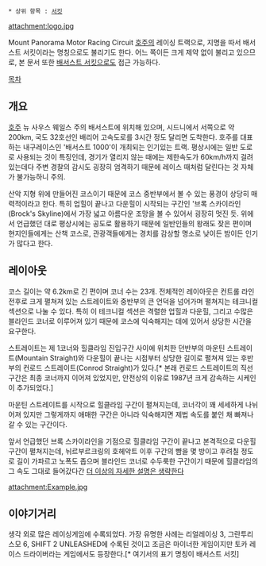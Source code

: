  * 상위 항목 : [[서킷]]

attachment:logo.jpg

Mount Panorama Motor Racing Circuit
[[호주]]의 레이싱 트랙으로, 지명을 따서 배서스트 서킷이라는 명칭으로도 불리기도 한다. 어느 쪽이든 크게 제약 없이 불리고 있으므로, 본 문서 또한 [[배서스트 서킷]]으로도 접근 가능하다.

[[목차]]

== 개요 ==
[[호주]] 뉴 사우스 웨일스 주의 배서스트에 위치해 있으며, 시드니에서 서쪽으로 약 200km, 국도 32호선인 배리어 고속도로를 3시간 정도 달리면 도착한다. 호주를 대표하는 내구레이스인 '배서스트 1000'이 개최되는 인기있는 트랙. 평상시에는 일반 도로로 사용되는 것이 특징인데, 경기가 열리지 않는 때에는 제한속도가 60km/h까지 걸려있는데다 주변 경찰의 감시도 굉장히 엄격하기 때문에 레이스 때처럼 달린다는 것 자체가 불가능하니 주의.

산악 지형 위에 만들어진 코스이기 때문에 코스 중반부에서 볼 수 있는 풍경이 상당히 매력적이라고 한다. 특히 업힐이 끝나고 다운힐이 시작되는 구간인 '브록 스카이라인(Brock's Skyline)에서 가장 넓고 아름다운 조망을 볼 수 있어서 굉장히 멋진 듯. 위에서 언급했던 대로 평상시에는 공도로 활용하기 때문에 일반인들의 왕래도 잦은 편이며 현지인들에게는 산책 코스로, 관광객들에게는 경치를 감상할 명소로 낮이든 밤이든 인기가 많다고 한다. 

== 레이아웃 ==
코스 길이는 약 6.2km로 긴 편이며 코너 수는 23개. 전체적인 레이아웃은 컨트롤 라인 전후로 크게 펼쳐져 있는 스트레이트와 중반부의 큰 언덕을 넘어가며 펼쳐지는 테크니컬 섹션으로 나눌 수 있다. 특히 이 테크니컬 섹션은 격렬한 업힐과 다운힐, 그리고 수많은 블라인드 코너로 이루어져 있기 때문에 코스에 익숙해지는 데에 있어서 상당한 시간을 요구한다.

스트레이트는 제 1코너와 힐클라임 진입구간 사이에 위치한 던반부의 마운틴 스트레이트(Mountain Straight)와 다운힐이 끝나는 시점부터 상당한 길이로 펼쳐져 있는 후반부의 컨로드 스트레이트(Conrod Straight)가 있다.[* 본래 컨로드 스트레이트의 직선구간은 최종 코너까지 이어져 있었지만, 안전상의 이유로 1987년 크게 감속하는 시케인이 추가되었다.]

마운틴 스트레이트를 시작으로 힐클라임 구간이 펼쳐지는데, 코너각이 꽤 세세하게 나뉘어져 있지만 그렇게까지 애매한 구간은 아니라 익숙해지면 제법 속도를 붙인 채 빠져나갈 수 있는 구간이다.

앞서 언급했던 브록 스카이라인을 기점으로 힐클라임 구간이 끝나고 본격적으로 다운힐 구간이 펼쳐지는데, 뉘르부르크링의 호헤악트 이후 구간의 뺨을 몇 방이고 후려칠 정도로 길이 가파르고 노폭도 좁으며 블라인드 코너로 수두룩한 구간이기 때문에 힐클라임의 그 속도 그대로 들어갔다간 [[더 이상의 자세한 설명은 생략한다]]

attachment:Example.jpg
== 이야기거리 ==
생각 외로 많은 레이싱게임에 수록되었다. 가장 유명한 사례는 리얼레이싱 3, 그란투리스모 6, SHIFT 2 UNLEASHED에 수록된 것이고 조금은 마이너한 게임이지만 토카 레이스 드라이버라는 게임에서도 등장한다.[* 여기서의 표기 명칭이 배서스트 서킷]
